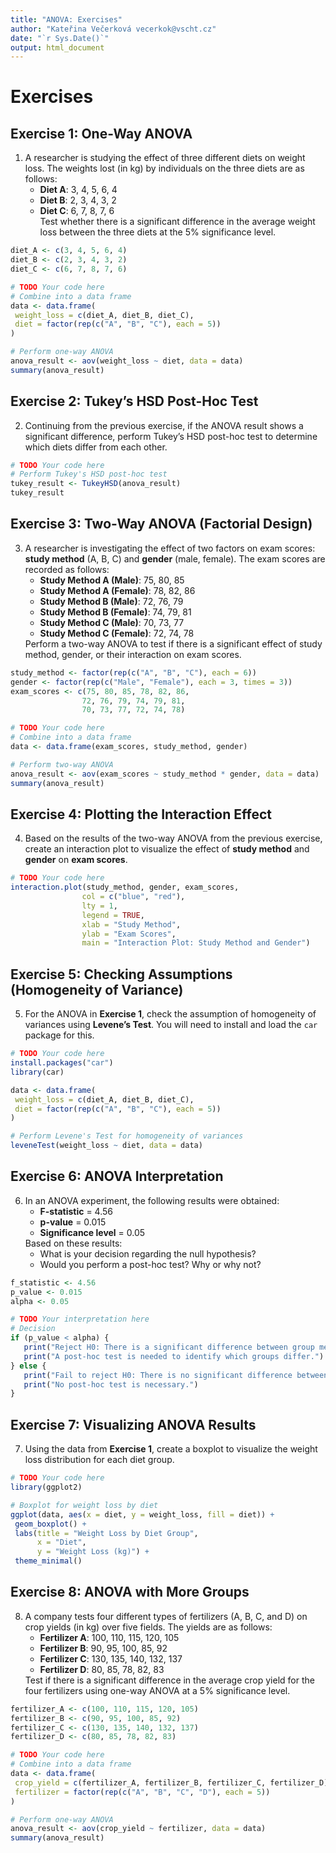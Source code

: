 ```yaml
---
title: "ANOVA: Exercises"
author: "Kateřina Večerková vecerkok@vscht.cz"
date: "`r Sys.Date()`"
output: html_document
---
```


# Exercises

## **Exercise 1: One-Way ANOVA**
1. A researcher is studying the effect of three different diets on weight loss. The weights lost (in kg) by individuals on the three diets are as follows:
    - **Diet A**: 3, 4, 5, 6, 4  
    - **Diet B**: 2, 3, 4, 3, 2  
    - **Diet C**: 6, 7, 8, 7, 6  
    Test whether there is a significant difference in the average weight loss between the three diets at the 5% significance level.

```r
diet_A <- c(3, 4, 5, 6, 4)
diet_B <- c(2, 3, 4, 3, 2)
diet_C <- c(6, 7, 8, 7, 6)

# TODO Your code here
# Combine into a data frame
data <- data.frame(
 weight_loss = c(diet_A, diet_B, diet_C),
 diet = factor(rep(c("A", "B", "C"), each = 5))
)

# Perform one-way ANOVA
anova_result <- aov(weight_loss ~ diet, data = data)
summary(anova_result)
```

## **Exercise 2: Tukey’s HSD Post-Hoc Test**
2. Continuing from the previous exercise, if the ANOVA result shows a significant difference, perform Tukey’s HSD post-hoc test to determine which diets differ from each other.

```r
# TODO Your code here
# Perform Tukey's HSD post-hoc test
tukey_result <- TukeyHSD(anova_result)
tukey_result
```

## **Exercise 3: Two-Way ANOVA (Factorial Design)**
3. A researcher is investigating the effect of two factors on exam scores: **study method** (A, B, C) and **gender** (male, female). The exam scores are recorded as follows:
    - **Study Method A (Male)**: 75, 80, 85  
    - **Study Method A (Female)**: 78, 82, 86  
    - **Study Method B (Male)**: 72, 76, 79  
    - **Study Method B (Female)**: 74, 79, 81  
    - **Study Method C (Male)**: 70, 73, 77  
    - **Study Method C (Female)**: 72, 74, 78  
   
    Perform a two-way ANOVA to test if there is a significant effect of study method, gender, or their interaction on exam scores.

```r
study_method <- factor(rep(c("A", "B", "C"), each = 6))
gender <- factor(rep(c("Male", "Female"), each = 3, times = 3))
exam_scores <- c(75, 80, 85, 78, 82, 86, 
                72, 76, 79, 74, 79, 81,
                70, 73, 77, 72, 74, 78)

# TODO Your code here
# Combine into a data frame
data <- data.frame(exam_scores, study_method, gender)

# Perform two-way ANOVA
anova_result <- aov(exam_scores ~ study_method * gender, data = data)
summary(anova_result)
```

## **Exercise 4: Plotting the Interaction Effect**
4. Based on the results of the two-way ANOVA from the previous exercise, create an interaction plot to visualize the effect of **study method** and **gender** on **exam scores**.

```r
# TODO Your code here
interaction.plot(study_method, gender, exam_scores, 
                col = c("blue", "red"), 
                lty = 1, 
                legend = TRUE,
                xlab = "Study Method", 
                ylab = "Exam Scores", 
                main = "Interaction Plot: Study Method and Gender")
```

## **Exercise 5: Checking Assumptions (Homogeneity of Variance)**
5. For the ANOVA in **Exercise 1**, check the assumption of homogeneity of variances using **Levene’s Test**. You will need to install and load the `car` package for this.

```r
# TODO Your code here
install.packages("car")
library(car)

data <- data.frame(
 weight_loss = c(diet_A, diet_B, diet_C),
 diet = factor(rep(c("A", "B", "C"), each = 5))
)

# Perform Levene's Test for homogeneity of variances
leveneTest(weight_loss ~ diet, data = data)
```

## **Exercise 6: ANOVA Interpretation**
6. In an ANOVA experiment, the following results were obtained:
    - **F-statistic** = 4.56  
    - **p-value** = 0.015  
    - **Significance level** = 0.05  
    
    Based on these results:
    - What is your decision regarding the null hypothesis?
    - Would you perform a post-hoc test? Why or why not?

```r
f_statistic <- 4.56
p_value <- 0.015
alpha <- 0.05

# TODO Your interpretation here
# Decision
if (p_value < alpha) {
   print("Reject H0: There is a significant difference between group means.")
   print("A post-hoc test is needed to identify which groups differ.")
} else {
   print("Fail to reject H0: There is no significant difference between group means.")
   print("No post-hoc test is necessary.")
}
```

## **Exercise 7: Visualizing ANOVA Results**
7. Using the data from **Exercise 1**, create a boxplot to visualize the weight loss distribution for each diet group.

```r
# TODO Your code here
library(ggplot2)

# Boxplot for weight loss by diet
ggplot(data, aes(x = diet, y = weight_loss, fill = diet)) +
 geom_boxplot() +
 labs(title = "Weight Loss by Diet Group", 
      x = "Diet", 
      y = "Weight Loss (kg)") +
 theme_minimal()
```

## **Exercise 8: ANOVA with More Groups**
8. A company tests four different types of fertilizers (A, B, C, and D) on crop yields (in kg) over five fields. The yields are as follows:
    - **Fertilizer A**: 100, 110, 115, 120, 105  
    - **Fertilizer B**: 90, 95, 100, 85, 92  
    - **Fertilizer C**: 130, 135, 140, 132, 137  
    - **Fertilizer D**: 80, 85, 78, 82, 83  
    
    Test if there is a significant difference in the average crop yield for the four fertilizers using one-way ANOVA at a 5% significance level.

```r
fertilizer_A <- c(100, 110, 115, 120, 105)
fertilizer_B <- c(90, 95, 100, 85, 92)
fertilizer_C <- c(130, 135, 140, 132, 137)
fertilizer_D <- c(80, 85, 78, 82, 83)

# TODO Your code here
# Combine into a data frame
data <- data.frame(
 crop_yield = c(fertilizer_A, fertilizer_B, fertilizer_C, fertilizer_D),
 fertilizer = factor(rep(c("A", "B", "C", "D"), each = 5))
)

# Perform one-way ANOVA
anova_result <- aov(crop_yield ~ fertilizer, data = data)
summary(anova_result)
```
